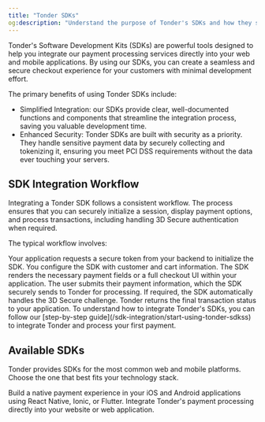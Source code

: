 ```yaml
---
title: "Tonder SDKs"
og:description: "Understand the purpose of Tonder's SDKs and how they simplify payment integration."
---
```


Tonder's Software Development Kits (SDKs) are powerful tools designed to help you integrate our payment processing services directly into your web and mobile applications. By using our SDKs, you can create a seamless and secure checkout experience for your customers with minimal development effort.

The primary benefits of using Tonder SDKs include:

-   Simplified Integration: our SDKs provide clear, well-documented functions and components that streamline the integration process, saving you valuable development time.
-   Enhanced Security: Tonder SDKs are built with security as a priority. They handle sensitive payment data by securely collecting and tokenizing it, ensuring you meet PCI DSS requirements without the data ever touching your servers.

## SDK Integration Workflow

Integrating a Tonder SDK follows a consistent workflow. The process ensures that you can securely initialize a session, display payment options, and process transactions, including handling 3D Secure authentication when required.

The typical workflow involves:

<Steps>
  <Step title="Initialization">
    Your application requests a secure token from your backend to initialize the SDK.
  </Step>
  <Step title="Configuration">
    You configure the SDK with customer and cart information.
  </Step>
  <Step title="UI Injection">
    The SDK renders the necessary payment fields or a full checkout UI within your application.
  </Step>
  <Step title="Payment Processing">
    The user submits their payment information, which the SDK securely sends to Tonder for processing.
  </Step>
  <Step title="3DS Handling">
    If required, the SDK automatically handles the 3D Secure challenge.
  </Step>
  <Step title="Response">
    Tonder returns the final transaction status to your application.
  </Step>
</Steps>

<Note>
To understand how to integrate Tonder's SDKs, you can follow our [step-by-step guide](/sdk-integration/start-using-tonder-sdkss) to integrate Tonder and process your first payment.
</Note>

## Available SDKs

Tonder provides SDKs for the most common web and mobile platforms. Choose the one that best fits your technology stack.

<CardGroup cols={2}>
  <Card 
    title="Mobile SDKs" 
    icon="mobile" 
    href="/sdk-integration/mobile/overview"
  >
    Build a native payment experience in your iOS and Android applications using React Native, Ionic, or Flutter.
  </Card>
  <Card 
    title="Web SDKs" 
    icon="js" 
    href="/sdk-integration/web/overview"
  >
    Integrate Tonder's payment processing directly into your website or web application.
  </Card>
</CardGroup>
